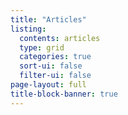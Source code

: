 ```yaml
---
title: "Articles"
listing:
  contents: articles
  type: grid
  categories: true
  sort-ui: false
  filter-ui: false
page-layout: full
title-block-banner: true
---
```

